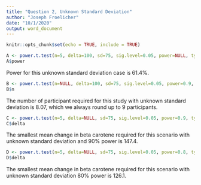 ```yaml
---
title: "Question 2, Unknown Standard Deviation"
author: "Joseph Froelicher"
date: "10/1/2020"
output: word_document
---
```


```r
knitr::opts_chunk$set(echo = TRUE, include = TRUE)
```

```r
A <- power.t.test(n=5, delta=100, sd=75, sig.level=0.05, power=NULL, type='one.sample')
A$power
```
Power for this unknown standard deviation case is 61.4%.
  
```r
B <- power.t.test(n=NULL, delta=100, sd=75, sig.level=0.05, power=0.9, type='one.sample')
B$n
```
The number of participant required for this study with unknown standard deviation is 8.07, which we always round up to 9 participants.
  
```r
C <- power.t.test(n=5, delta=NULL, sd=75, sig.level=0.05, power=0.9, type='one.sample')
C$delta
```
The smallest mean change in beta carotene required for this scenario with unknown standard deviation and 90% power is 147.4.  
```r
D <- power.t.test(n=5, delta=NULL, sd=75, sig.level=0.05, power=0.8, type='one.sample')
D$delta
```
The smallest mean change in beta carotene required for this scenario with unknown standard deviation 80% power is 126.1.
